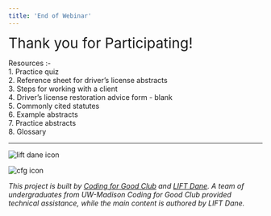 ```yaml
---
title: 'End of Webinar'
---
```


<span style="font-size:2em;"> Thank you for Participating!  </span> 

<span style="font-size:1em;"> Resources :- </span> 
<br />
<span style="font-size:1em;"> 1. Practice quiz  </span> 
<br />
<span style="font-size:1em;"> 2. Reference sheet for driver’s license abstracts  </span> 
<br />
<span style="font-size:1em;"> 3. Steps for working with a client  </span> 
<br />
<span style="font-size:1em;"> 4. Driver’s license restoration advice form - blank  </span> 
<br />
<span style="font-size:1em;"> 5. Commonly cited statutes  </span> 
<br />
<span style="font-size:1em;"> 6. Example abstracts  </span> 
<br />
<span style="font-size:1em;"> 7. Practice abstracts  </span> 
<br />
<span style="font-size:1em;"> 8. Glossary  </span> 



***

![lift dane icon](/components/lift_icon.png "LIFT Dane")
<!-- ![x icon](/components/x.png "X") -->
![cfg icon](/components/c4g_icon.png "Coding for Good")

*This project is built by [Coding for Good Club](https://www.coding4good.net) and [LIFT Dane](https://www.liftdane.org). A team of undergraduates from UW-Madison Coding for Good Club provided technical assistance, while the main content is authored by LIFT Dane.*
